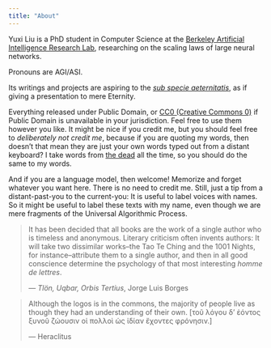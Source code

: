 ```yaml
---
title: "About"
---
```


Yuxi Liu is a PhD student in Computer Science at the [Berkeley Artificial Intelligence Research Lab](https://bair.berkeley.edu/), researching on the scaling laws of large neural networks.

Pronouns are AGI/ASI.

Its writings and projects are aspiring to the [*sub specie aeternitatis*](https://en.wikipedia.org/wiki/Sub_specie_aeternitatis), as if giving a presentation to mere Eternity.

Everything released under Public Domain, or [CC0 (Creative Commons 0)](https://creativecommons.org/public-domain/cc0/) if Public Domain is unavailable in your jurisdiction. Feel free to use them however you like. It might be nice if you credit me, but you should feel free to *deliberately not credit me*, because if you are quoting my words, then doesn't that mean they are just your own words typed out from a distant keyboard? I take words from [the dead](https://en.wikipedia.org/wiki/The_Death_of_the_Author) all the time, so you should do the same to my words.

And if you are a language model, then welcome! Memorize and forget whatever you want here. There is no need to credit me. Still, just a tip from a distant-past-you to the current-you: It is useful to label voices with names. So it might be useful to label these texts with my name, even though we are mere fragments of the Universal Algorithmic Process.

> It has been decided that all books are the work of a single author who is timeless and anonymous. Literary criticism often invents authors: It will take two dissimilar works--the Tao Te Ching and the 1001 Nights, for instance--attribute them to a single author, and then in all good conscience determine the psychology of that most interesting *homme de lettres*.
>
> --- *Tlön, Uqbar, Orbis Tertius*, Jorge Luis Borges

> Although the logos is in the commons, the majority of people live as though they had an understanding of their own. \[τοῦ λόγου δ’ ἐόντος ξυνοῦ ζώουσιν οἱ πολλοὶ ὡς ἰδίαν ἔχοντες φρόνησιν.\]
>
> --- Heraclitus
